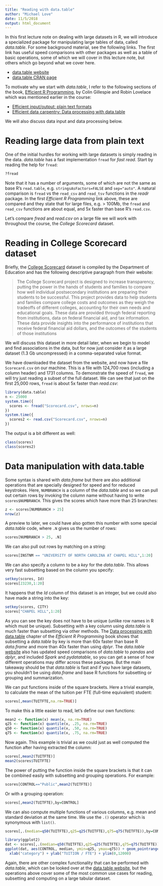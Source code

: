 ```yaml
---
title: "Reading with data.table"
author: "Michael Love"
date: 11/5/2018
output: html_document
---
```


In this first lecture note on dealing with large datasets in R, we
will introduce a specialized package for manipulating large tables of
data, called *data.table*. For some background material, see the
following links. The first link has useful speed comparisons with
other packages as well as a table of basic operations, some of which
we will cover in this lecture note, but others which go beyond what we
cover here.

* [data.table website](https://github.com/Rdatatable/data.table/wiki)
* [data.table CRAN page](https://cran.r-project.org/web/packages/data.table/)

To motivate why we start with *data.table*, I refer to the following
sections of the book, 
[Efficient R Programming](https://csgillespie.github.io/efficientR), 
by Colin Gillespie and Robin Lovelace which was mentioned earlier in
the course:

* [Efficient input/output: plain text formats](https://csgillespie.github.io/efficientR/input-output.html#fread)
* [Efficient data carpentry: Data processing with data.table](https://csgillespie.github.io/efficientR/data-carpentry.html#data-processing-with-data.table)

We will also discuss data input and data processing below.

# Reading large data from plain text

One of the initial hurdles for working with large datasets is simply
reading in the data. *data.table* has a fast implementation `fread`
for *fast read*. Start by reading the help for `fread`:

```r
?fread
```

Note that it has a number of arguments, some of which are not the same
as base R's `read.table`, e.g. `stringsAsFactors=FALSE` and
`sep="auto"`. A natural comparison is `fread` vs the `read_csv` and
`read_tsv` functions in the *readr* package. In the first 
*Efficient R Programming* link above, these
are compared and they state that for large files, e.g. > 100Mb, the
`fread` and `read_csv` functions are about equal, and 5x faster than
base R's `read.csv`.

Let's compare *fread* and *read.csv* on a large file we will work with
throughout the course, the *College Scorecard* dataset.

# Reading in College Scorecard dataset

Briefly, the 
[College Scorecard](https://collegescorecard.ed.gov/data/) dataset is
compiled by the Department of Education and has the following
descriptive paragraph from their website:

> The College Scorecard project is designed to increase transparency, putting the power in the hands of
> students and families to compare how well individual postsecondary institutions are preparing their
> students to be successful. This project provides data to help students and families compare college costs
> and outcomes as they weigh the tradeoffs of different colleges, accounting for their own needs and
> educational goals.
> These data are provided through federal reporting from institutions, data on federal financial aid, and
> tax information. These data provide insights into the performance of institutions that receive federal
> financial aid dollars, and the outcomes of the students of those institutions

We will discuss this dataset in more detail later, when we begin to
model and find associations in the data, but for now just consider it
as a large dataset (1.3 Gb uncompressed) in a comma-separated value
format. 

We have downloaded the dataset from the website, and now have a file
`Scorecard.csv` on our machine. This is a file with 124,700 rows
(including a column header) and 1731 columns. To demonstrate the speed
of `fread`, we will try just reading a subset of the full dataset.
We can see that just on the first 25,000 rows, `fread` is about 5x
faster than *read.csv*:

```r
library(data.table)
n <- 25000
system.time({
  scores <- fread("Scorecard.csv", nrows=n)
})
system.time({
  scores2 <- read.csv("Scorecard.csv", nrows=n)
})
```

The output is a bit different as well:

```r
class(scores)
class(scores2)
```

# Data manipulation with data.table

Some syntax is shared with *data.frame* but there are also additional
operations that are specially designed for speed and for reduced
keystrokes. Here, `NUMBRANCH` is a column of the *data.table* and so
we can pull out certain rows by invoking the column name without
having to write `scores$NUMBRANCH`. This gives the scores which have
more than 25 branches:

```r
z <- scores[NUMBRANCH > 25]
nrow(z)
```

A preview to later, we could have also gotten this number with some
special *data.table* code, where `.N` gives us the number of rows:

```r
scores[NUMBRANCH > 25, .N]
```

We can also pull out rows by matching on a string:

```r
scores[INSTNM == "UNIVERSITY OF NORTH CAROLINA AT CHAPEL HILL",1:20]
```

We can also specify a column to be a *key* for the *data.table*. This
allows very fast subsetting based on the column you specify:

```r
setkey(scores, Id)
scores[23230,1:20]
```

It happens that the *Id* column of this dataset is an integer, but we
could also have made a string into the key: 

```r
setkey(scores, CITY)
scores["CHAPEL HILL",1:20]
```

As you can see the key does not have to be unique (unlike row names in 
R which must be unique). Subsetting with a key column using
*data.table* is much faster than subsetting via other methods. The 
[Data processing with data.table](https://csgillespie.github.io/efficientR/data-carpentry.html#data-processing-with-data.table)
chapter of the *Efficient R Programming* book shows that subsetting a
*data.table* by key is more than 60x faster than base R *data.frame*
and more than 40x faster than using *dplyr*.
The *data.table* 
[website](https://github.com/Rdatatable/data.table/wiki)
also has updated speed comparisons of 
*data.table* to *pandas* and *dplyr*, and included *Spark* and
*pydatatable*, so you can get a sense of how different operations may
differ across these packages. But the main takeaway should be that
*data.table* is fast and if you have large datasets, you shouldn't be
using *data.frame* and base R functions for subsetting or grouping and
summarization.

We can put functions inside of the square brackets. Here a trivial
example, to calculate the mean of the tuition per FTE (full-time
equivalent) student:

```r
scores[,mean(TUITFTE,na.rm=TRUE)]
```

To make this a little easier to read, let's define our own functions:

```r
mean2 <- function(x) mean(x, na.rm=TRUE)
q25 <- function(x) quantile(x, .25, na.rm=TRUE)
q50 <- function(x) quantile(x, .50, na.rm=TRUE)
q75 <- function(x) quantile(x, .75, na.rm=TRUE)
```

Now again. This example is trivial as we could just as well computed
the function after having extracted the column:

```r
scores[,mean2(TUITFTE)]
mean2(scores$TUITFTE)
```

The power of putting the function inside the square brackets is that
it can be combined easily with subsetting and grouping operations. For
example:

```r
scores[CONTROL=="Public",mean2(TUITFTE)]
```

Or with a grouping operation:

```r
scores[,mean2(TUITFTE),by=CONTROL]
```

We can also compute multiple functions of various columns, e.g. mean
and standard deviation at the same time. We use the `.()` operator
which is synonymous with `list()`.

```r
scores[,.(median=q50(TUITFTE),q25=q25(TUITFTE),q75=q75(TUITFTE)),by=CONTROL]
```

```r
library(ggplot2)
dat <- scores[,.(median=q50(TUITFTE),q25=q25(TUITFTE),q75=q75(TUITFTE)),by=CONTROL]
ggplot(dat, aes(CONTROL, median, ymin=q25, ymax=q75)) + geom_pointrange() +
  xlab("category") + ylab("TUITION / FTE") + ylim(0,12000)
```

Again, there are other complex functionality that can be performed
with *data.table*, which can be looked over at
the
[data.table website](https://github.com/Rdatatable/data.table/wiki),
but the operations above cover some of the most common use cases for
reading, subsetting and computing on a large tabular dataset.
